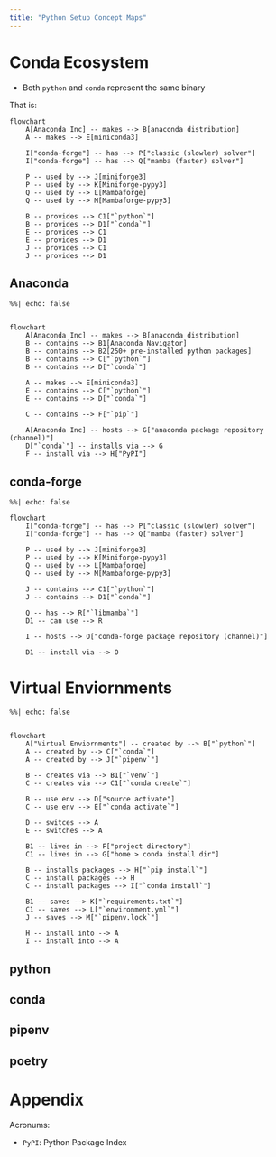 ```yaml
---
title: "Python Setup Concept Maps"
---
```


# Conda Ecosystem

- Both `python` and `conda` represent the same binary

That is:

```mermaid
flowchart
    A[Anaconda Inc] -- makes --> B[anaconda distribution]
    A -- makes --> E[miniconda3]

    I["conda-forge"] -- has --> P["classic (slowler) solver"]
    I["conda-forge"] -- has --> Q["mamba (faster) solver"]

    P -- used by --> J[miniforge3]
    P -- used by --> K[Miniforge-pypy3]
    Q -- used by --> L[Mambaforge]
    Q -- used by --> M[Mambaforge-pypy3]

    B -- provides --> C1["`python`"]
    B -- provides --> D1["`conda`"]
    E -- provides --> C1
    E -- provides --> D1
    J -- provides --> C1
    J -- provides --> D1
```

## Anaconda

```mermaid
%%| echo: false


flowchart
    A[Anaconda Inc] -- makes --> B[anaconda distribution]
    B -- contains --> B1[Anaconda Navigator]
    B -- contains --> B2[250+ pre-installed python packages]
    B -- contains --> C["`python`"]
    B -- contains --> D["`conda`"]

    A -- makes --> E[miniconda3]
    E -- contains --> C["`python`"]
    E -- contains --> D["`conda`"]

    C -- contains --> F["`pip`"]

    A[Anaconda Inc] -- hosts --> G["anaconda package repository (channel)"]
    D["`conda`"] -- installs via --> G
    F -- install via --> H["PyPI"]

```

## conda-forge

```mermaid
%%| echo: false

flowchart
    I["conda-forge"] -- has --> P["classic (slowler) solver"]
    I["conda-forge"] -- has --> Q["mamba (faster) solver"]

    P -- used by --> J[miniforge3]
    P -- used by --> K[Miniforge-pypy3]
    Q -- used by --> L[Mambaforge]
    Q -- used by --> M[Mambaforge-pypy3]

    J -- contains --> C1["`python`"]
    J -- contains --> D1["`conda`"]

    Q -- has --> R["`libmamba`"]
    D1 -- can use --> R
    
    I -- hosts --> O["conda-forge package repository (channel)"]

    D1 -- install via --> O
```



# Virtual Enviornments

```mermaid
%%| echo: false


flowchart
    A["Virtual Enviornments"] -- created by --> B["`python`"]
    A -- created by --> C["`conda`"]
    A -- created by --> J["`pipenv`"]

    B -- creates via --> B1["`venv`"]
    C -- creates via --> C1["`conda create`"]

    B -- use env --> D["source activate"]
    C -- use env --> E["`conda activate`"]

    D -- switces --> A
    E -- switches --> A

    B1 -- lives in --> F["project directory"]
    C1 -- lives in --> G["home > conda install dir"]

    B -- installs packages --> H["`pip install`"]
    C -- install packages --> H
    C -- install packages --> I["`conda install`"]

    B1 -- saves --> K["`requirements.txt`"]
    C1 -- saves --> L["`environment.yml`"]
    J -- saves --> M["`pipenv.lock`"]

    H -- install into --> A
    I -- install into --> A
```

## python

## conda

## pipenv

## poetry

# Appendix

Acronums:

- `PyPI`: Python Package Index
